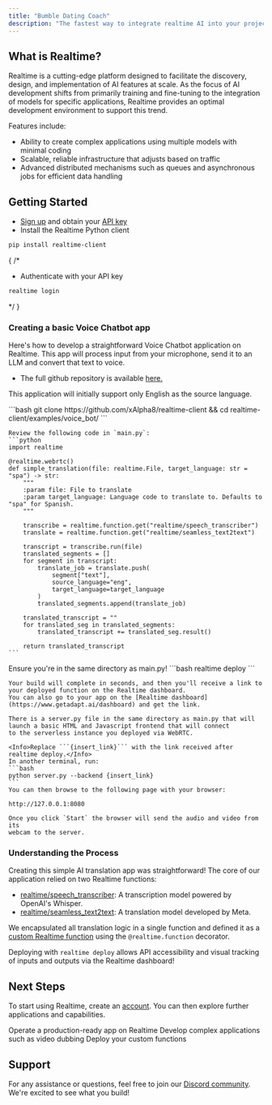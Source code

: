 ```yaml
---
title: "Bumble Dating Coach"
description: "The fastest way to integrate realtime AI into your projects."
---
```


## What is Realtime?

Realtime is a cutting-edge platform designed to facilitate the discovery, design, and implementation of AI features at scale. As the focus of AI development shifts from primarily training and fine-tuning to the integration of models for specific applications, Realtime provides an optimal development environment to support this trend.

Features include:

- Ability to create complex applications using multiple models with minimal coding
- Scalable, reliable infrastructure that adjusts based on traffic
- Advanced distributed mechanisms such as queues and asynchronous jobs for efficient data handling

## **Getting Started**

- [Sign up](https://www.getadapt.ai/dashboard) and obtain your [API key](https://www.getadapt.ai/dashboard/settings)
- Install the Realtime Python client
```bash
pip install realtime-client
```
{
  /*
  - Authenticate with your API key
  ```bash
  realtime login
  ```
  */
}

### **Creating a basic Voice Chatbot app**

Here's how to develop a straightforward Voice Chatbot application on Realtime. 
This app will process input from your microphone, send it to an LLM and convert that text to voice.

- The full github repository is available [here.](https://github.com/xAlpha8/realtime-client)

<Info>This application will initially support only English as the source language.</Info>

<Steps>
  <Step title="Start by creating a new directory and file">
    ```bash
    git clone https://github.com/xAlpha8/realtime-client && cd realtime-client/examples/voice_bot/
    ```

    Review the following code in `main.py`:
    ```python
    import realtime

    @realtime.webrtc()
    def simple_translation(file: realtime.File, target_language: str = "spa") -> str:
        """
        :param file: File to translate
        :param target_language: Language code to translate to. Defaults to "spa" for Spanish.
        """

        transcribe = realtime.function.get("realtime/speech_transcriber")
        translate = realtime.function.get("realtime/seamless_text2text")

        transcript = transcribe.run(file)
        translated_segments = []
        for segment in transcript:
            translate_job = translate.push(
                segment["text"],
                source_language="eng",
                target_language=target_language
            )
            translated_segments.append(translate_job)

        translated_transcript = ""
        for translated_seg in translated_segments:
            translated_transcript += translated_seg.result()

        return translated_transcript
    ```
  </Step>
  <Step title="Deploy to Realtime">
    <Warning>Ensure you're in the same directory as main.py!</Warning>
    ```bash
    realtime deploy
    ```

    Your build will complete in seconds, and then you'll receive a link to your deployed function on the Realtime dashboard.
    You can also go to your app on the [Realtime dashboard](https://www.getadapt.ai/dashboard) and get the link.
  </Step>
  <Step title="Launch the frontend">

    There is a server.py file in the same directory as main.py that will launch a basic HTML and Javascript frontend that will connect 
    to the serverless instance you deployed via WebRTC.

    <Info>Replace ```{insert_link}``` with the link received after realtime deploy.</Info>
    In another terminal, run:
    ```bash
    python server.py --backend {insert_link}
    ```
    You can then browse to the following page with your browser:

    http://127.0.0.1:8080

    Once you click `Start` the browser will send the audio and video from its
    webcam to the server.

  </Step>
</Steps>

### **Understanding the Process**

Creating this simple AI translation app was straightforward! The core of our application relied on two Realtime functions:
- [realtime/speech_transcriber](https://realtimeai.com/functions/realtime/speech_transcriber): A transcription model powered by OpenAI's Whisper.
- [realtime/seamless_text2text](https://realtimeai.com/functions/realtime/seamless_text2text): A translation model developed by Meta.

We encapsulated all translation logic in a single function and defined it as a [custom Realtime function](/guide/custom-apps/deploying-functions) using the `@realtime.function` decorator.

Deploying with `realtime deploy` allows API accessibility and visual tracking of inputs and outputs via the Realtime dashboard!

## **Next Steps**

To start using Realtime, create an [account](https://www.getadapt.ai/dashboard). You can then explore further applications and capabilities.

<CardGroup cols={3}>
  <Card 
  title="Run AI apps via API"
  href="https://www.getadapt.ai/explore"
  icon="image"
  color="#ea5a0c"
  >
    Operate a production-ready app on Realtime
  </Card>
  <Card 
  title="Complex Applications" 
  href="/guide/examples/video-dubbing"
  icon="square-terminal"
  color="#16a34a"
  >
    Develop complex applications such as video dubbing
  </Card>
  <Card 
  title="Custom Functions" 
  icon="database"
  href="/guide/custom-apps/deploying-functions"
  >
    Deploy your custom functions
  </Card>
</CardGroup>

## Support

For any assistance or questions, feel free to join our [Discord community](https://discord.gg/cmfFw6SYvp). We're excited to see what you build!
